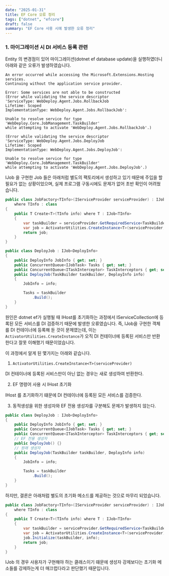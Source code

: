 ```yaml
---
date: "2025-01-31"
title: EF Core 오류 정리
tags: ["dotnet", "efcore"]
draft: false
summary: "EF Core 사용 시에 발생한 오류 정리"
---
```


### 1. 마이그레이션 시 DI 서비스 등록 관련

Entity 의 변경점이 있어 마이그레이션(dotnet ef database update)을 실행하였더니 아래와 같은 오류가 발생하였습니다.

```
An error occurred while accessing the Microsoft.Extensions.Hosting services.
Continuing without the application service provider.

Error: Some services are not able to be constructed
(Error while validating the service descriptor
'ServiceType: WebDeploy.Agent.Jobs.RollbackJob
Lifetime: Scoped
ImplementationType: WebDeploy.Agent.Jobs.RollbackJob':

Unable to resolve service for type
'WebDeploy.Core.JobManagement.TaskBuilder'
while attempting to activate 'WebDeploy.Agent.Jobs.RollbackJob'.)

(Error while validating the service descriptor
'ServiceType: WebDeploy.Agent.Jobs.DeployJob
Lifetime: Scoped
ImplementationType: WebDeploy.Agent.Jobs.DeployJob':

Unable to resolve service for type
'WebDeploy.Core.JobManagement.TaskBuilder'
while attempting to activate 'WebDeploy.Agent.Jobs.DeployJob'.)
```

IJob 을 구현한 Job 들은 아래처럼 별도의 팩토리에서 생성하고 있기 때문에 주입을 할 필요가 없는 상황이었으며,
실제 프로그램 구동시에도 문제가 없어 초반 확인이 어려웠습니다.

```csharp
public class JobFactory<TInfo>(IServiceProvider serviceProvider) : IJobFactory<TInfo>
    where TInfo : class
{
    public T Create<T>(TInfo info) where T : IJob<TInfo>
    {
        var taskBuilder = serviceProvider.GetRequiredService<TaskBuilder>();
        var job = ActivatorUtilities.CreateInstance<T>(serviceProvider, taskBuilder, info);
        return job;
    }
}
```

```csharp
public class DeployJob : IJob<DeployInfo>
{
    public DeployInfo JobInfo { get; set; }
    public ConcurrentQueue<IJobTask> Tasks { get; set; }
    public ConcurrentQueue<ITaskInterceptor> TaskInterceptors { get; set; }
    public DeployJob(TaskBuilder taskBuilder, DeployInfo info)
    {
        JobInfo = info;

        Tasks = taskBuilder
            .Build();
    }
}
```

원인은 dotnet ef가 실행될 때 IHost를 초기화하는 과정에서 IServiceCollection에 등록된
모든 서비스를 DI 검증하기 때문에 발생한 오류였습니다.
즉, IJob을 구현한 객체를 DI 컨테이너에 등록해 둔 것이 문제였는데, 이는 `ActivatorUtilities.CreateInstance`가
오직 DI 컨테이너에 등록된 서비스만 반환한다고 잘못 이해했기 때문이었습니다.

이 과정에서 알게 된 몇가지는 아래와 같습니다.

1. `ActivatorUtilities.CreateInstance<T>(serviceProvider)`

DI 컨테이너에 등록된 서비스만이 아닌 없는 경우는 새로 생성하여 반환한다.

2. EF 명령어 사용 시 IHost 초기화

IHost 를 초기화하기 떄문에 DI 컨테이너에 등록된 모든 서비스를 검증한다.

3. 동적생성을 위한 생성자와 EF 전용 생성자를 구분해도 문제가 발생하지 않는다.

```csharp
public class DeployJob : IJob<DeployInfo>
{
    public DeployInfo JobInfo { get; set; }
    public ConcurrentQueue<IJobTask> Tasks { get; set; }
    public ConcurrentQueue<ITaskInterceptor> TaskInterceptors { get; set; }
    // EF 전용 생성자
    public DeployJob() {}
    // 원래 생성자
    public DeployJob(TaskBuilder taskBuilder, DeployInfo info)
    {
        JobInfo = info;

        Tasks = taskBuilder
            .Build();
    }
}
```

하지만, 결론은 아래처럼 별도의 초기화 메소드를 제공하는 것으로 마무리 되었습니다.

```csharp
public class JobFactory<TInfo>(IServiceProvider serviceProvider) : IJobFactory<TInfo>
    where TInfo : class
{
    public T Create<T>(TInfo info) where T : IJob<TInfo>
    {
        var taskBuilder = serviceProvider.GetRequiredService<TaskBuilder>();
        var job = ActivatorUtilities.CreateInstance<T>(serviceProvider);
        job.Initialize(taskBuilder, info);
        return job;
    }
}
```

IJob 의 경우 사용자가 구현해야 하는 클래스이기 떄문에 생성자 강제보다는 초기화 메소들를 강제하는게
더 매끄럽다라고 판단했기 때문입니다.